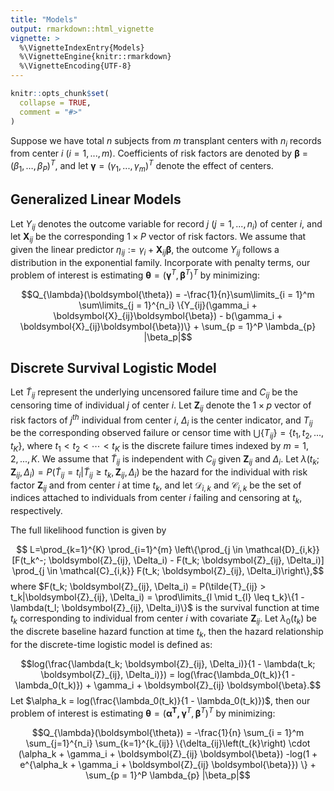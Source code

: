 ```yaml
---
title: "Models"
output: rmarkdown::html_vignette
vignette: >
  %\VignetteIndexEntry{Models}
  %\VignetteEngine{knitr::rmarkdown}
  %\VignetteEncoding{UTF-8}
---
```


```r
knitr::opts_chunk$set(
  collapse = TRUE,
  comment = "#>"
)
```

Suppose we have total $n$ subjects from $m$ transplant centers with $n_i$ records from center $i$ ($i = 1, ..., m$). Coefficients of risk factors are denoted by $\boldsymbol{\beta}$ = $(\beta_1, \dots, \beta_P)^T$, and let $\boldsymbol{\gamma} = (\gamma_1, ..., \gamma_m)^T$ denote the effect of centers. 

## Generalized Linear Models

Let $Y_{ij}$ denotes the outcome variable for record $j \ (j = 1, ..., n_i$) of center $i$, and let $\boldsymbol{X}_{ij}$ be the corresponding $1 \times P$ vector of risk factors. We assume that given the linear predictor $\eta_{ij} := \gamma_i +  \boldsymbol{X}_{ij}\boldsymbol{\beta}$, the outcome $Y_{ij}$ follows a distribution in the exponential family. Incorporate with penalty terms, our problem of interest is estimating $\boldsymbol{\theta} = (\boldsymbol{\gamma}^T, \boldsymbol{\beta}^T)^T$ by minimizing:

$$Q_{\lambda}(\boldsymbol{\theta}) = -\frac{1}{n}\sum\limits_{i = 1}^m \sum\limits_{j = 1}^{n_i} \{Y_{ij}(\gamma_i +  \boldsymbol{X}_{ij}\boldsymbol{\beta}) - b(\gamma_i +  \boldsymbol{X}_{ij}\boldsymbol{\beta})\} + \sum_{p = 1}^P \lambda_{p} |\beta_p|$$

## Discrete Survival Logistic Model

Let $\tilde{T}_{ij}$ represent the underlying uncensored failure time and $C_{ij}$ be the censoring time of individual $j$ of center $i$. Let $\boldsymbol{Z}_{ij}$ denote the $1 \times p$ vector of risk factors of $j^{th}$ individual from center $i$, $\Delta_i$ is the center indicator, and $T_{ij}$ be the corresponding observed failure or censor time with $\bigcup\{T_{ij}\} = \{t_{1}, t_{2}, ..., t_{K}\}$, where $t_{1} < t_{2} < \cdots < t_{K}$ is the discrete failure times indexed by $m = 1, 2, ..., K$. We assume that $\tilde{T}_{ij}$ is independent with $C_{ij}$ given $\boldsymbol{Z}_{ij}$ and $\Delta_i$. Let $\lambda(t_k; \boldsymbol{Z}_{ij}, \Delta_i) = P(\tilde{T}_{ij} = t_i | \tilde{T}_{ij} \geq t_k, \boldsymbol{Z}_{ij}, \Delta_i)$ be the hazard for the individual with risk factor $\boldsymbol{Z}_{ij}$ and from center $i$ at time $t_k$, and let $\mathcal{D}_{i,k}$ and $\mathcal{C}_{i,k}$ be the set of indices attached to individuals from center $i$ failing and censoring at $t_k$, respectively. 

The full likelihood function is given by

$$ L=\prod_{k=1}^{K} \prod_{i=1}^{m} \left\{\prod_{j \in \mathcal{D}_{i,k}} [F(t_k^-; \boldsymbol{Z}_{ij}, \Delta_i) - F(t_k; \boldsymbol{Z}_{ij}, \Delta_i)] \prod_{j \in \mathcal{C}_{i,k}} F(t_k; \boldsymbol{Z}_{ij}, \Delta_i)\right\},$$
where $F(t_k; \boldsymbol{Z}_{ij}, \Delta_i) = P(\tilde{T}_{ij} > t_k|\boldsymbol{Z}_{ij}, \Delta_i) = \prod\limits_{l \mid t_{l} \leq t_k}\{1 - \lambda(t_l; \boldsymbol{Z}_{ij}, \Delta_i)\}$ is the survival function at time $t_k$ corresponding to individual from center $i$ with covariate $\boldsymbol{Z}_{ij}$. Let $\lambda_0(t_k)$ be the discrete baseline hazard function at time $t_k$, then the hazard relationship for the discrete-time logistic model is defined as:

$$log(\frac{\lambda(t_k; \boldsymbol{Z}_{ij}, \Delta_i)}{1 - \lambda(t_k; \boldsymbol{Z}_{ij}, \Delta_i)}) = log(\frac{\lambda_0(t_k)}{1 - \lambda_0(t_k)}) + \gamma_i + \boldsymbol{Z}_{ij} \boldsymbol{\beta}.$$
Let $\alpha_k = log(\frac{\lambda_0(t_k)}{1 - \lambda_0(t_k)})$, then our problem of interest is estimating $\boldsymbol{\theta} = (\boldsymbol{\boldsymbol{\alpha}^T, \gamma}^T, \boldsymbol{\beta}^T)^T$ by minimizing:

$$Q_{\lambda}(\boldsymbol{\theta}) = -\frac{1}{n} \sum_{i = 1}^m \sum_{j=1}^{n_i} \sum_{k=1}^{k_{ij}} \{\delta_{ij}\left(t_{k}\right) \cdot (\alpha_k + \gamma_i + \boldsymbol{Z}_{ij} \boldsymbol{\beta}) -log(1 + e^{\alpha_k + \gamma_i + \boldsymbol{Z}_{ij} \boldsymbol{\beta}}) \} + \sum_{p = 1}^P \lambda_{p} |\beta_p|$$